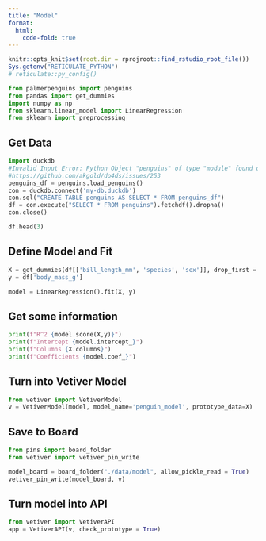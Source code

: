 ```yaml
---
title: "Model"
format:
  html:
    code-fold: true
---
```


```r
knitr::opts_knit$set(root.dir = rprojroot::find_rstudio_root_file())
Sys.getenv("RETICULATE_PYTHON")
# reticulate::py_config()
```

```python
from palmerpenguins import penguins
from pandas import get_dummies
import numpy as np
from sklearn.linear_model import LinearRegression
from sklearn import preprocessing
```

## Get Data

```python
import duckdb
#Invalid Input Error: Python Object "penguins" of type "module" found on line "<string>:1" not suitable for replacement scans.Make sure that "penguins" is either a pandas.DataFrame, duckdb.DuckDBPyRelation, pyarrow Table, Dataset, RecordBatchReader, Scanner, or NumPy ndarrays with supported format
#https://github.com/akgold/do4ds/issues/253
penguins_df = penguins.load_penguins()
con = duckdb.connect('my-db.duckdb')
con.sql("CREATE TABLE penguins AS SELECT * FROM penguins_df")
df = con.execute("SELECT * FROM penguins").fetchdf().dropna()
con.close()

df.head(3)
```

## Define Model and Fit

```python
X = get_dummies(df[['bill_length_mm', 'species', 'sex']], drop_first = True)
y = df['body_mass_g']

model = LinearRegression().fit(X, y)
```

## Get some information

```python
print(f"R^2 {model.score(X,y)}")
print(f"Intercept {model.intercept_}")
print(f"Columns {X.columns}")
print(f"Coefficients {model.coef_}")
```

## Turn into Vetiver Model

```python
from vetiver import VetiverModel
v = VetiverModel(model, model_name='penguin_model', prototype_data=X)
```

## Save to Board

```python
from pins import board_folder
from vetiver import vetiver_pin_write

model_board = board_folder("./data/model", allow_pickle_read = True)
vetiver_pin_write(model_board, v)
```

## Turn model into API

```python
from vetiver import VetiverAPI
app = VetiverAPI(v, check_prototype = True)
```

